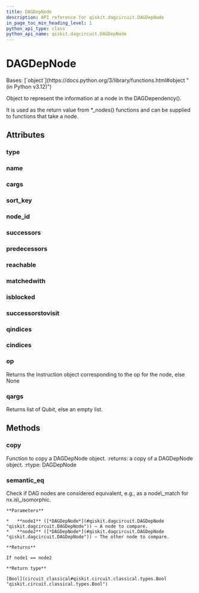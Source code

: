 ```yaml
---
title: DAGDepNode
description: API reference for qiskit.dagcircuit.DAGDepNode
in_page_toc_min_heading_level: 1
python_api_type: class
python_api_name: qiskit.dagcircuit.DAGDepNode
---
```


# DAGDepNode

<Class id="qiskit.dagcircuit.DAGDepNode" isDedicatedPage={true} github="https://github.com/Qiskit/qiskit/tree/stable/1.2/qiskit/dagcircuit/dagdepnode.py#L21-L160" signature="qiskit.dagcircuit.DAGDepNode(type=None, op=None, name=None, qargs=(), cargs=(), successors=None, predecessors=None, reachable=None, matchedwith=None, successorstovisit=None, isblocked=None, qindices=None, cindices=None, nid=-1)" modifiers="class">
  Bases: [`object`](https://docs.python.org/3/library/functions.html#object "(in Python v3.12)")

  Object to represent the information at a node in the DAGDependency().

  It is used as the return value from \*\_nodes() functions and can be supplied to functions that take a node.

  ## Attributes

  ### type

  <Attribute id="qiskit.dagcircuit.DAGDepNode.type" />

  ### name

  <Attribute id="qiskit.dagcircuit.DAGDepNode.name" />

  ### cargs

  <Attribute id="qiskit.dagcircuit.DAGDepNode.cargs" />

  ### sort\_key

  <Attribute id="qiskit.dagcircuit.DAGDepNode.sort_key" attributeTypeHint="str" />

  ### node\_id

  <Attribute id="qiskit.dagcircuit.DAGDepNode.node_id" />

  ### successors

  <Attribute id="qiskit.dagcircuit.DAGDepNode.successors" attributeTypeHint="list[int]" />

  ### predecessors

  <Attribute id="qiskit.dagcircuit.DAGDepNode.predecessors" attributeTypeHint="list[int]" />

  ### reachable

  <Attribute id="qiskit.dagcircuit.DAGDepNode.reachable" />

  ### matchedwith

  <Attribute id="qiskit.dagcircuit.DAGDepNode.matchedwith" attributeTypeHint="list[int]" />

  ### isblocked

  <Attribute id="qiskit.dagcircuit.DAGDepNode.isblocked" attributeTypeHint="bool" />

  ### successorstovisit

  <Attribute id="qiskit.dagcircuit.DAGDepNode.successorstovisit" attributeTypeHint="list[int]" />

  ### qindices

  <Attribute id="qiskit.dagcircuit.DAGDepNode.qindices" attributeTypeHint="list[int]" />

  ### cindices

  <Attribute id="qiskit.dagcircuit.DAGDepNode.cindices" attributeTypeHint="list[int]" />

  ### op

  <Attribute id="qiskit.dagcircuit.DAGDepNode.op">
    Returns the Instruction object corresponding to the op for the node, else None
  </Attribute>

  ### qargs

  <Attribute id="qiskit.dagcircuit.DAGDepNode.qargs">
    Returns list of Qubit, else an empty list.
  </Attribute>

  ## Methods

  ### copy

  <Function id="qiskit.dagcircuit.DAGDepNode.copy" github="https://github.com/Qiskit/qiskit/tree/stable/1.2/qiskit/dagcircuit/dagdepnode.py#L135-L160" signature="copy()">
    Function to copy a DAGDepNode object. :returns: a copy of a DAGDepNode object. :rtype: DAGDepNode
  </Function>

  ### semantic\_eq

  <Function id="qiskit.dagcircuit.DAGDepNode.semantic_eq" github="https://github.com/Qiskit/qiskit/tree/stable/1.2/qiskit/dagcircuit/dagdepnode.py#L106-L133" signature="semantic_eq(node1, node2)" modifiers="static">
    Check if DAG nodes are considered equivalent, e.g., as a node\_match for nx.is\_isomorphic.

    **Parameters**

    *   **node1** ([*DAGDepNode*](#qiskit.dagcircuit.DAGDepNode "qiskit.dagcircuit.DAGDepNode")) – A node to compare.
    *   **node2** ([*DAGDepNode*](#qiskit.dagcircuit.DAGDepNode "qiskit.dagcircuit.DAGDepNode")) – The other node to compare.

    **Returns**

    If node1 == node2

    **Return type**

    [Bool](circuit_classical#qiskit.circuit.classical.types.Bool "qiskit.circuit.classical.types.Bool")
  </Function>
</Class>

